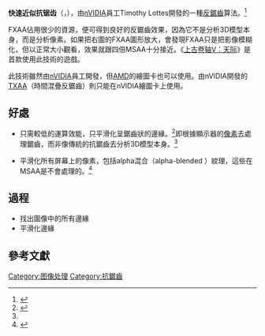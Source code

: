 '''快速近似抗锯齿'''（{{lang-en|'''F'''ast Appro'''x'''imate '''A'''nti-'''A'''liasing}}，{{lang|en|FXAA}}），由[[nVIDIA|nVIDIA]]員工Timothy Lottes開發的一種[[反鋸齒|反鋸齒]]算法。<ref name=whitepaper>{{cite web|last=Lottes|first=Timothy|date=February 2009|title=FXAA|url=http://developer.download.nvidia.com/assets/gamedev/files/sdk/11/FXAA_WhitePaper.pdf|publisher=NVIDIA|accessdate=2012-09-29|archive-date=2020-11-12|archive-url=https://web.archive.org/web/20201112002828/https://developer.download.nvidia.com/assets/gamedev/files/sdk/11/FXAA_WhitePaper.pdf|dead-url=no}}</ref>

FXAA佔用很少的資源，便可得到良好的反鋸齒效果，因為它不是分析3D模型本身，而是分析像素。如果把右圖的FXAA圖形放大，會發現FXAA只是把影像模糊化，但以正常大小觀看，效果就跟四倍MSAA十分接近。《[[上古卷轴V：天际|上古卷轴V：天际]]》是首款使用此技術的遊戲。

此技術雖然由[[nVIDIA|nVIDIA]]員工開發，但[[AMD|AMD]]的繪圖卡也可以使用。由nVIDIA開發的[[TXAA|TXAA]]（時間混疊反鋸齒）則只能在nVIDIA繪圖卡上使用。

==好處==
{{Quote box
 |tstyle = text-align: left;
 |quote  = Basically the simplest and easiest thing to integrate and use.
 |source = Timothy Lottes<ref name="simplest">{{cite web | url=http://timothylottes.blogspot.com/2011/03/nvidia-fxaa.html | title=NVIDIA FXAA | date=2011-09-03 | accessdate=2012-09-30 | author=Lottes, Timothy | archiveurl=https://archive.is/20121201235116/http://timothylottes.blogspot.de/2011/03/nvidia-fxaa.html | archivedate=2012-12-01 | deadurl=yes }}</ref>
 |qalign = right
}}
*只需較低的運算效能，只平滑化呈鋸齒狀的邊緣。<ref>{{cite web | last=Wang | first=James | date=Mach 19, 2012 | url=http://www.geforce.com/whats-new/articles/introducing-the-geforce-gtx-680-gpu#fxaa | title=FXAA: Anti-Aliasing at Warp Speed | publisher=NVIDIA | accessdate=2013-01-03 | archive-date=2019-02-21 | archive-url=https://web.archive.org/web/20190221112120/https://www.geforce.com/whats-new/articles/introducing-the-geforce-gtx-680-gpu#fxaa | dead-url=no }}</ref>即根據顯示器的[[像素|像素]]去處理鋸齒，而非像傳統的抗鋸齒去分析3D模型本身。<ref name="whitepaper" />

*平滑化所有屏幕上的像素，包括alpha混合（alpha-blended ）紋理，這些在MSAA是不會處理的。<ref name="codinghorror">{{cite web | url=http://www.codinghorror.com/blog/2011/12/fast-approximate-anti-aliasing-fxaa.html | title=Fast Approximate Anti-Aliasing (FXAA) | publisher=Coding Horror | date=2011-12-07 | accessdate=2012-09-30 | author=Atwood, Jeff | archive-date=2014-01-31 | archive-url=https://web.archive.org/web/20140131025653/http://www.codinghorror.com/blog/2011/12/fast-approximate-anti-aliasing-fxaa.html | dead-url=no }}</ref>

==過程==

*找出圖像中的所有邊緣
*平滑化邊緣

==參考文獻==
{{Portal|資訊科技}}
{{reflist}}
<!--- After listing your sources please cite them using inline citations and place them after the information they cite. Please see http://en.wikipedia.org/wiki/Wikipedia:REFB for instructions on how to add citations. --->

[[Category:图像处理|Category:图像处理]]
[[Category:抗鋸齒|Category:抗鋸齒]]